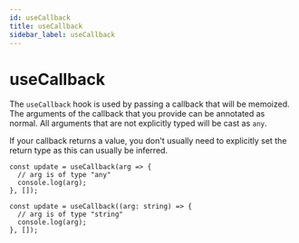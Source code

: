 ```yaml
---
id: useCallback
title: useCallback
sidebar_label: useCallback
---
```


# useCallback

The `useCallback` hook is used by passing a callback that will be memoized. The arguments of the callback that you provide can be annotated as normal.
All arguments that are not explicitly typed will be cast as `any`.

If your callback returns a value, you don't usually need to explicitly set the return type as this can usually be inferred.

```tsx
const update = useCallback(arg => {
  // arg is of type "any"
  console.log(arg);
}, []);

const update = useCallback((arg: string) => {
  // arg is of type "string"
  console.log(arg);
}, []);
```

